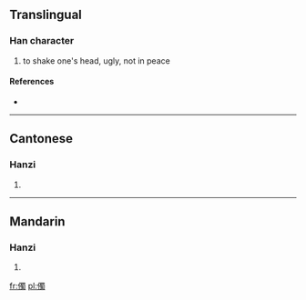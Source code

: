 ==Translingual==

===Han character===
{{Han char|rn=9|rad=人|as=13|sn=15|four=|canj=人田中戈 (OWLI)}}

# to shake one's head, ugly, not in peace

====References====
* {{Han ref|kx=0119.070|hdz=10225.090|uh=3494|ud=13460}}

----

==Cantonese==

===Hanzi===
{{yue-hanzi|jyut=|y=suk6}}

# {{defn|Cantonese|sort=人13}}

----

==Mandarin==

===Hanzi===
{{cmn-hanzi|pin=[[shǔ]] ([[shu3]])|wg=shu<sup>3</sup>}}

# {{defn|Mandarin|sort=人13}}

[[fr:㒔]]
[[pl:㒔]]